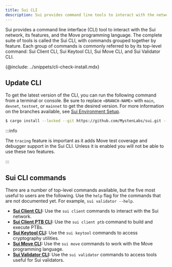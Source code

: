 ```yaml
---
title: Sui CLI
description: Sui provides command line tools to interact with the network, its features, and the Move programming language. Individual command groups are referred to as Sui Client CLI, Sui Keytool CLI, Sui Move CLI, and Sui Validator CLI.
---
```


Sui provides a command line interface (CLI) tool to interact with the Sui network, its features, and the Move programming language. The complete suite of tools is called the Sui CLI, with commands grouped together by feature. Each group of commands is commonly referred to by its top-level command: Sui Client CLI, Sui Keytool CLI, Sui Move CLI, and Sui Validator CLI.

{@include: ../snippets/cli-check-install.mdx}

## Update CLI

To get the latest version of the CLI, you can run the following command from a terminal or console. Be sure to replace `<BRANCH-NAME>` with `main`, `devnet`, `testnet`, or `mainnet` to get the desired version. For more information on the branches available, see [Sui Environment Setup](./contribute/sui-environment.mdx).

```sh
$ cargo install --locked --git https://github.com/MystenLabs/sui.git --branch <BRANCH-NAME> --features tracing sui
```

:::info

The `tracing` feature is important as it adds Move test coverage and debugger support in the Sui CLI. Unless it is enabled you will not be able to use these two features.

:::

## Sui CLI commands

There are a number of top-level commands available, but the five most useful to users are the following. Use the `help` flag for the commands that are not documented yet. For example, `sui validator --help`.

- **[Sui Client CLI](./cli/client.mdx):** Use the `sui client` commands to interact with the Sui network.
- **[Sui Client PTB CLI](./cli/ptb.mdx):** Use the `sui client ptb` command to build and execute PTBs.
- **[Sui Keytool CLI](./cli/keytool.mdx):** Use the `sui keytool` commands to access cryptography utilities.
- **[Sui Move CLI](./cli/move.mdx):** Use the `sui move` commands to work with the Move programming language.
- **[Sui Validator CLI](./cli/validator.mdx):** Use the `sui validator` commands to access tools useful for Sui validators.
